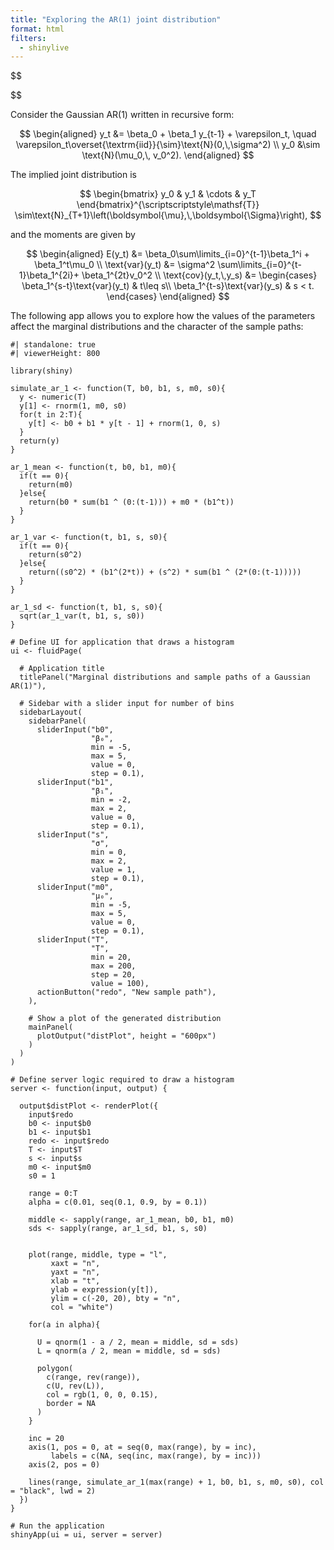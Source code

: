 ```yaml
---
title: "Exploring the AR(1) joint distribution"
format: html
filters:
  - shinylive
---
```


::: {.content-hidden}
$$
\newcommand{\initvar}{v_0^2}

\newcommand{\var}{\text{var}}
\newcommand{\cov}{\text{cov}}
\newcommand{\argmax}[1]{\underset{#1}{\arg\max}}
\newcommand{\argmin}[1]{\underset{#1}{\arg\min}}
\newcommand{\iid}{\overset{\textrm{iid}}{\sim}}
\newcommand{\indep}{\overset{\textrm{indep}}{\sim}}
\newcommand{\tr}{{\scriptscriptstyle\mathsf{T}}}
\newcommand{\com}{,\,}
\newcommand{\given}{\,|\,}
\newcommand{\acal}{\mathcal{A}}
\newcommand{\bcal}{\mathcal{B}}
\newcommand{\ccal}{\mathcal{C}}
\newcommand{\dcal}{\mathcal{D}}
\newcommand{\ecal}{\mathcal{E}}
\newcommand{\fcal}{\mathcal{F}}
\newcommand{\gcal}{\mathcal{G}}
\newcommand{\hcal}{\mathcal{H}}
\newcommand{\ical}{\mathcal{I}}
\newcommand{\jcal}{\mathcal{J}}
\newcommand{\kcal}{\mathcal{K}}
\newcommand{\lcal}{\mathcal{L}}
\newcommand{\mcal}{\mathcal{M}}
\newcommand{\ncal}{\mathcal{N}}
\newcommand{\ocal}{\mathcal{O}}
\newcommand{\pcal}{\mathcal{P}}
\newcommand{\qcal}{\mathcal{Q}}
\newcommand{\rcal}{\mathcal{R}}
\newcommand{\scal}{\mathcal{S}}
\newcommand{\tcal}{\mathcal{T}}
\newcommand{\ucal}{\mathcal{U}}
\newcommand{\vcal}{\mathcal{V}}
\newcommand{\wcal}{\mathcal{W}}
\newcommand{\xcal}{\mathcal{X}}
\newcommand{\ycal}{\mathcal{Y}}
\newcommand{\zcal}{\mathcal{Z}}
\newcommand{\EE}{\mathbb{E}}
\newcommand{\NN}{\mathbb{N}}
\newcommand{\PP}{\mathbb{P}}
\newcommand{\QQ}{\mathbb{Q}}
\newcommand{\RR}{\mathbb{R}}
\newcommand{\ZZ}{\mathbb{Z}}
\newcommand{\BA}{\mathbf{A}}
\newcommand{\BB}{\mathbf{B}}
\newcommand{\BC}{\mathbf{C}}
\newcommand{\BD}{\mathbf{D}}
\newcommand{\BE}{\mathbf{E}}
\newcommand{\BF}{\mathbf{F}}
\newcommand{\BG}{\mathbf{G}}
\newcommand{\BH}{\mathbf{H}}
\newcommand{\BI}{\mathbf{I}}
\newcommand{\BJ}{\mathbf{J}}
\newcommand{\BK}{\mathbf{K}}
\newcommand{\BL}{\mathbf{L}}
\newcommand{\BM}{\mathbf{M}}
\newcommand{\BN}{\mathbf{N}}
\newcommand{\BO}{\mathbf{O}}
\newcommand{\BP}{\mathbf{P}}
\newcommand{\BQ}{\mathbf{Q}}
\newcommand{\BR}{\mathbf{R}}
\newcommand{\BS}{\mathbf{S}}
\newcommand{\BT}{\mathbf{T}}
\newcommand{\BU}{\mathbf{U}}
\newcommand{\BV}{\mathbf{V}}
\newcommand{\BW}{\mathbf{W}}
\newcommand{\BX}{\mathbf{X}}
\newcommand{\BY}{\mathbf{Y}}
\newcommand{\BZ}{\mathbf{Z}}
\newcommand{\Ba}{\mathbf{a}}
\newcommand{\Bb}{\mathbf{b}}
\newcommand{\Bc}{\mathbf{c}}
\newcommand{\Bd}{\mathbf{d}}
\newcommand{\Be}{\mathbf{e}}
\newcommand{\Bf}{\mathbf{f}}
\newcommand{\Bg}{\mathbf{g}}
\newcommand{\Bh}{\mathbf{h}}
\newcommand{\Bi}{\mathbf{i}}
\newcommand{\Bj}{\mathbf{j}}
\newcommand{\Bk}{\mathbf{k}}
\newcommand{\Bl}{\mathbf{l}}
\newcommand{\Bm}{\mathbf{m}}
\newcommand{\Bn}{\mathbf{n}}
\newcommand{\Bo}{\mathbf{o}}
\newcommand{\Bp}{\mathbf{p}}
\newcommand{\Bq}{\mathbf{q}}
\newcommand{\Br}{\mathbf{r}}
\newcommand{\Bs}{\mathbf{s}}
\newcommand{\Bt}{\mathbf{t}}
\newcommand{\Bu}{\mathbf{u}}
\newcommand{\Bv}{\mathbf{v}}
\newcommand{\Bw}{\mathbf{w}}
\newcommand{\Bx}{\mathbf{x}}
\newcommand{\By}{\mathbf{y}}
\newcommand{\Bz}{\mathbf{z}}
\newcommand{\Balpha}{\boldsymbol{\alpha}}
\newcommand{\Bmu}{\boldsymbol{\mu}}
\newcommand{\Btheta}{\boldsymbol{\theta}}
\newcommand{\Beta}{\boldsymbol{\eta}}
\newcommand{\Bepsilon}{\boldsymbol{\varepsilon}}
\newcommand{\Bbeta}{\boldsymbol{\beta}}
\newcommand{\BLambda}{\boldsymbol{\Lambda}}
\newcommand{\BSigma}{\boldsymbol{\Sigma}}
\newcommand{\BOmega}{\boldsymbol{\Omega}}
\newcommand{\BPsi}{\boldsymbol{\Psi}}
\newcommand{\BGamma}{\boldsymbol{\Gamma}}
\newcommand{\BPhi}{\boldsymbol{\Phi}}
\newcommand{\BUpsilon}{\boldsymbol{\Upsilon}}
\newcommand{\BXi}{\boldsymbol{\Xi}}
\newcommand{\Bpi}{\boldsymbol{\pi}}
\newcommand{\Bzero}{\mathbf{0}}
\newcommand{\Bone}{\mathbf{1}}
$$
:::

Consider the Gaussian AR(1) written in recursive form:

$$
\begin{aligned}
y_t
&=
\beta_0
+
\beta_1
y_{t-1}
+
\varepsilon_t,
\quad
\varepsilon_t\iid\text{N}(0\com\sigma^2)
\\
y_0
&\sim
\text{N}(\mu_0,\, v_0^2).
\end{aligned}
$$

The implied joint distribution is 

$$
\begin{bmatrix}
y_0 & y_1 & \cdots & y_T
\end{bmatrix}^\tr
\sim\text{N}_{T+1}\left(\Bmu\com \BSigma\right),
$$

and the moments are given by 

$$
\begin{aligned}
E(y_t)
&=
\beta_0\sum\limits_{i=0}^{t-1}\beta_1^i
+
\beta_1^t\mu_0
\\
\var(y_t)
&=
\sigma^2
\sum\limits_{i=0}^{t-1}\beta_1^{2i}+
\beta_1^{2t}\initvar
\\
\cov(y_t\com y_s)
&=
\begin{cases}
\beta_1^{s-t}\var(y_t) & t\leq s\\
\beta_1^{t-s}\var(y_s) & s < t.
\end{cases}
\end{aligned}
$$

The following app allows you to explore how the values of the parameters affect the marginal distributions and the character of the sample paths:


```shinylive-r
#| standalone: true
#| viewerHeight: 800

library(shiny)

simulate_ar_1 <- function(T, b0, b1, s, m0, s0){
  y <- numeric(T)
  y[1] <- rnorm(1, m0, s0)
  for(t in 2:T){
    y[t] <- b0 + b1 * y[t - 1] + rnorm(1, 0, s)
  }
  return(y)
}

ar_1_mean <- function(t, b0, b1, m0){
  if(t == 0){
    return(m0)
  }else{
    return(b0 * sum(b1 ^ (0:(t-1))) + m0 * (b1^t)) 
  }
}

ar_1_var <- function(t, b1, s, s0){
  if(t == 0){
    return(s0^2)
  }else{
    return((s0^2) * (b1^(2*t)) + (s^2) * sum(b1 ^ (2*(0:(t-1)))))
  }
}

ar_1_sd <- function(t, b1, s, s0){
  sqrt(ar_1_var(t, b1, s, s0))
}

# Define UI for application that draws a histogram
ui <- fluidPage(
  
  # Application title
  titlePanel("Marginal distributions and sample paths of a Gaussian AR(1)"),
  
  # Sidebar with a slider input for number of bins 
  sidebarLayout(
    sidebarPanel(
      sliderInput("b0",
                  "β₀",
                  min = -5,
                  max = 5,
                  value = 0,
                  step = 0.1),
      sliderInput("b1",
                  "β₁",
                  min = -2,
                  max = 2,
                  value = 0,
                  step = 0.1),
      sliderInput("s",
                  "σ",
                  min = 0,
                  max = 2,
                  value = 1, 
                  step = 0.1),
      sliderInput("m0",
                  "μ₀",
                  min = -5,
                  max = 5,
                  value = 0,
                  step = 0.1),
      sliderInput("T",
                  "T",
                  min = 20,
                  max = 200,
                  step = 20,
                  value = 100),
      actionButton("redo", "New sample path"),
    ),
    
    # Show a plot of the generated distribution
    mainPanel(
      plotOutput("distPlot", height = "600px")
    )
  )
)

# Define server logic required to draw a histogram
server <- function(input, output) {
  
  output$distPlot <- renderPlot({
    input$redo
    b0 <- input$b0
    b1 <- input$b1
    redo <- input$redo
    T <- input$T
    s <- input$s
    m0 <- input$m0
    s0 = 1
    
    range = 0:T
    alpha = c(0.01, seq(0.1, 0.9, by = 0.1))
    
    middle <- sapply(range, ar_1_mean, b0, b1, m0)
    sds <- sapply(range, ar_1_sd, b1, s, s0)
    
    
    plot(range, middle, type = "l",
         xaxt = "n", 
         yaxt = "n",
         xlab = "t",
         ylab = expression(y[t]),
         ylim = c(-20, 20), bty = "n",
         col = "white")
    
    for(a in alpha){
      
      U = qnorm(1 - a / 2, mean = middle, sd = sds)
      L = qnorm(a / 2, mean = middle, sd = sds)
      
      polygon(
        c(range, rev(range)),
        c(U, rev(L)),
        col = rgb(1, 0, 0, 0.15),
        border = NA
      )
    }
    
    inc = 20
    axis(1, pos = 0, at = seq(0, max(range), by = inc), 
         labels = c(NA, seq(inc, max(range), by = inc)))
    axis(2, pos = 0)
    
    lines(range, simulate_ar_1(max(range) + 1, b0, b1, s, m0, s0), col = "black", lwd = 2)
  })
}

# Run the application 
shinyApp(ui = ui, server = server)
```